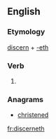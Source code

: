 ==English==

===Etymology===
[[discern]] + [[-eth]]

===Verb===
{{head|en|verb form}}

# {{en-archaic third-person singular of|discern}}

===Anagrams===
* [[christened#English|christened]]

[[fr:discerneth]]